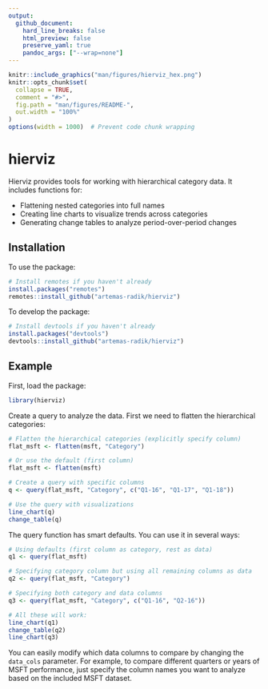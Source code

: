 ```yaml
---
output: 
  github_document:
    hard_line_breaks: false
    html_preview: false
    preserve_yaml: true
    pandoc_args: ["--wrap=none"]
---
```


<!-- README.md is generated from README.Rmd. Please edit that file -->

```r
knitr::include_graphics("man/figures/hierviz_hex.png")
knitr::opts_chunk$set(
  collapse = TRUE,
  comment = "#>",
  fig.path = "man/figures/README-",
  out.width = "100%"
)
options(width = 1000)  # Prevent code chunk wrapping
```

# hierviz

Hierviz provides tools for working with hierarchical category data. It includes functions for:

-   Flattening nested categories into full names
-   Creating line charts to visualize trends across categories
-   Generating change tables to analyze period-over-period changes

## Installation

To use the package:

``` r
# Install remotes if you haven't already
install.packages("remotes")
remotes::install_github("artemas-radik/hierviz")
```

To develop the package:

``` r
# Install devtools if you haven't already
install.packages("devtools")
devtools::install_github("artemas-radik/hierviz")
```

## Example

First, load the package:

```r
library(hierviz)
```

Create a query to analyze the data. First we need to flatten the hierarchical categories:

```r
# Flatten the hierarchical categories (explicitly specify column)
flat_msft <- flatten(msft, "Category")

# Or use the default (first column)
flat_msft <- flatten(msft)
```

```r
# Create a query with specific columns
q <- query(flat_msft, "Category", c("Q1-16", "Q1-17", "Q1-18"))

# Use the query with visualizations
line_chart(q)
change_table(q)
```

The query function has smart defaults. You can use it in several ways:

```r
# Using defaults (first column as category, rest as data)
q1 <- query(flat_msft)

# Specifying category column but using all remaining columns as data
q2 <- query(flat_msft, "Category")

# Specifying both category and data columns
q3 <- query(flat_msft, "Category", c("Q1-16", "Q2-16"))

# All these will work:
line_chart(q1)
change_table(q2)
line_chart(q3)
```

You can easily modify which data columns to compare by changing the `data_cols` parameter. For example, to compare different quarters or years of MSFT performance, just specify the column names you want to analyze based on the included MSFT dataset.
